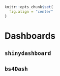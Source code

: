 ```r
knitr::opts_chunk$set(
  fig.align = "center"
)
```

# Dashboards

## `shinydashboard`

## `bs4Dash`


